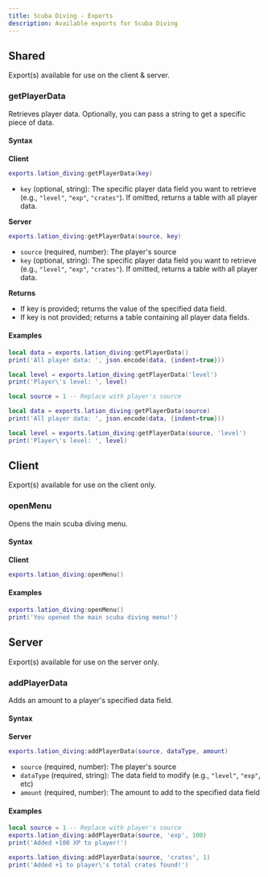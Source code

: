 ```yaml
---
title: Scuba Diving - Exports
description: Available exports for Scuba Diving
---
```



## Shared
Export(s) available for use on the client & server.

### getPlayerData
Retrieves player data. Optionally, you can pass a string to get a specific piece of data.

#### Syntax

**Client**
```lua copy
exports.lation_diving:getPlayerData(key)
```
* `key` (optional, string): The specific player data field you want to retrieve (e.g., `"level"`, `"exp"`, `"crates"`). If omitted, returns a table with all player data.

**Server**
```lua copy
exports.lation_diving:getPlayerData(source, key)
```
* `source` (required, number): The player's source
* `key` (optional, string): The specific player data field you want to retrieve (e.g., `"level"`, `"exp"`, `"crates"`). If omitted, returns a table with all player data.

**Returns**
* If key is provided; returns the value of the specified data field.
* If key is not provided; returns a table containing all player data fields.

#### Examples  
```lua filename="client.lua" copy
local data = exports.lation_diving:getPlayerData()
print('All player data: ', json.encode(data, {indent=true}))

local level = exports.lation_diving:getPlayerData('level')
print('Player\'s level: ', level)
```
```lua filename="server.lua" copy
local source = 1 -- Replace with player's source

local data = exports.lation_diving:getPlayerData(source)
print('All player data: ', json.encode(data, {indent=true}))

local level = exports.lation_diving:getPlayerData(source, 'level')
print('Player\'s level: ', level)
```

## Client
Export(s) available for use on the client only.

### openMenu
Opens the main scuba diving menu.

#### Syntax

**Client**
```lua copy
exports.lation_diving:openMenu()
```

#### Examples  
```lua filename="client.lua" copy
exports.lation_diving:openMenu()
print('You opened the main scuba diving menu!')
```

## Server
Export(s) available for use on the server only.

### addPlayerData
Adds an amount to a player's specified data field.

#### Syntax

**Server**
```lua copy
exports.lation_diving:addPlayerData(source, dataType, amount)
```
* `source` (required, number): The player's source
* `dataType` (required, string): The data field to modify (e.g., `"level"`, `"exp"`, etc)
* `amount` (required, number): The amount to add to the specified data field

#### Examples
```lua filename="server.lua" copy
local source = 1 -- Replace with player's source
exports.lation_diving:addPlayerData(source, 'exp', 100)
print('Added +100 XP to player!')

exports.lation_diving:addPlayerData(source, 'crates', 1)
print('Added +1 to player\'s total crates found!')
```